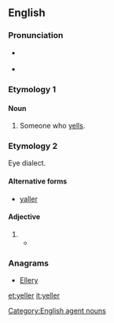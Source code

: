 ==English==

===Pronunciation===
* {{a|UK}} {{IPA|/ˈjɛlə/}}
* {{a|US}} {{IPA|/ˈjɛlɚ/}}

===Etymology 1===
{{suffix|yell|er}}

====Noun====
{{en-noun}}

# Someone who [[yells]].

===Etymology 2===
Eye dialect.

====Alternative forms====
* [[yaller]]

====Adjective====
{{en-adj}}

# {{eye dialect of|yellow}}
#*{{quote-book|year=1913|author={{w|Joseph C. Lincoln}}|chapter=10
|title=[http://openlibrary.org/works/OL5535161W Mr. Pratt's Patients]
|passage=Men that I knew around Wapatomac didn't wear high, shiny plug hats, nor '''yeller''' spring overcoats, nor carry canes with ivory heads as big as a catboat's anchor, as you might say.}}

===Anagrams===
* [[Ellery#English|Ellery]]

[[Category:English agent nouns]]

[[et:yeller]]
[[it:yeller]]